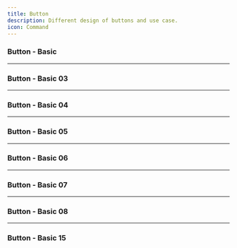 ```yaml
---
title: Button
description: Different design of buttons and use case.
icon: Command
---
```


### Button - Basic


<Preview link="button/btn-01" thumbnail="/thumbnails/btn-01.png" video="/videos/btn-01.mp4">
    <Btn01 />
</Preview>

---
### Button - Basic 03


<Preview link="button/btn-03" thumbnail="/thumbnails/btn-03.png" video="/videos/btn-03.mp4">
    <Btn03 />
</Preview>

---

### Button - Basic 04


<Preview link="button/btn-04" thumbnail="/thumbnails/btn-04.png" video="/videos/btn-04.mp4">
    <Btn04 />
</Preview>

---

### Button - Basic 05


<Preview link="button/btn-05" thumbnail="/thumbnails/btn-05.png" video="/videos/btn-05.mp4">
    <Btn05 />
</Preview>

---

### Button - Basic 06


<Preview link="button/btn-06" thumbnail="/thumbnails/btn-06.png" video="/videos/btn-06.mp4">
    <Btn06 />
</Preview>

---

### Button - Basic 07


<Preview link="button/btn-07" thumbnail="/thumbnails/btn-07.png" video="/videos/btn-07.mp4">
    <Btn07 />
</Preview>

---

### Button - Basic 08


<Preview link="button/btn-08" thumbnail="/thumbnails/btn-08.png" video="/videos/btn-08.mp4">
    <Btn08 />
</Preview>

---

### Button - Basic 15


<Preview link="button/btn-15" thumbnail="/thumbnails/btn-15.png" video="/videos/btn-15.mp4">
    <Btn15 />
</Preview>
